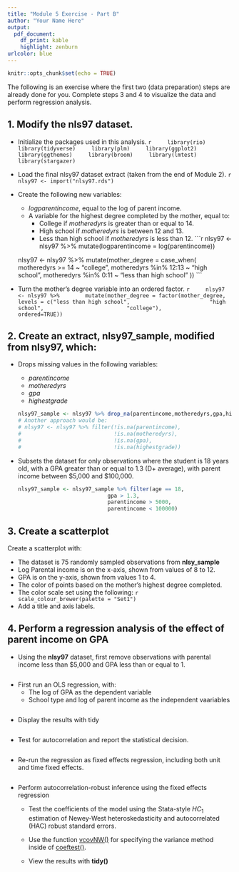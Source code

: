 ```yaml
---
title: "Module 5 Exercise - Part B"
author: "Your Name Here"
output: 
  pdf_document:
    df_print: kable
    highlight: zenburn
urlcolor: blue
---
```


```r
knitr::opts_chunk$set(echo = TRUE)
```

The following is an exercise where the first two (data preparation) steps are 
already done for you.  Complete steps 3 and 4 to visualize the data and 
perform regression analysis.

## 1. Modify the nls97 dataset.

- Initialize the packages used in this analysis.
    ```r
    library(rio)
    library(tidyverse)
    library(plm)
    library(ggplot2)
    library(ggthemes)
    library(broom)
    library(lmtest)
    library(stargazer)
    ```

- Load the final nlsy97 dataset extract (taken from the end of Module 2).
    ```r
    nlsy97 <- import("nlsy97.rds")
    ```

- Create the following new variables:

    + *logparentincome*, equal to the log of parent income.
    + A variable for the highest degree completed by the mother, equal to:
        - College if *motheredyrs* is greater than or equal to 14.
        - High school if *motheredyrs* is between 12 and 13.
        - Less than high school if *motheredyrs* is less than 12.
    ```r
    nlsy97 <- nlsy97 %>% mutate(logparentincome = log(parentincome))
    
    nlsy97 <- nlsy97 %>% mutate(mother_degree = case_when(
      motheredyrs >= 14 ~ "college",
      motheredyrs %in% 12:13 ~ "high school",
      motheredyrs %in% 0:11 ~ "less than high school"
    ))
    ```

- Turn the mother's degree variable into an ordered factor.
    ```r
    nlsy97 <- nlsy97 %>% 
      mutate(mother_degree = factor(mother_degree, 
             levels = c("less than high school",
                        "high school", 
                        "college"),
             ordered=TRUE))
    ```

## 2. Create an extract, **nlsy97_sample**, modified from **nlsy97**, which:

- Drops missing values in the following variables:
  
    + *parentincome*
    + *motheredyrs*
    + *gpa*
    + *highestgrade*
    
    ```r
    nlsy97_sample <- nlsy97 %>% drop_na(parentincome,motheredyrs,gpa,highestgrade)
    # Another approach would be:
    # nlsy97 <- nlsy97 %>% filter(!is.na(parentincome),
    #                             !is.na(motheredyrs),
    #                             !is.na(gpa),
    #                             !is.na(highestgrade))
    ```

- Subsets the dataset for only observations where the student is 18 years old,
with a GPA greater than or equal to 1.3 (D+ average), with parent income 
between $5,000 and $100,000.

    ```r
    nlsy97_sample <- nlsy97_sample %>% filter(age == 18,
                                gpa > 1.3,
                                parentincome > 5000, 
                                parentincome < 100000)
    ```

## 3. Create a scatterplot

Create a scatterplot with:

- The dataset is 75 randomly sampled observations from **nlsy_sample** 
- Log Parental income is on the x-axis, shown from values of 8 to 12.
- GPA is on the y-axis, shown from values 1 to 4.
- The color of points based on the mother's highest degree completed.
- The color scale set using the following:
    ```r
    scale_colour_brewer(palette = "Set1")
    ```
- Add a title and axis labels.



## 4. Perform a regression analysis of the effect of parent income on GPA
- Using the **nlsy97** dataset, first remove observations with parental income 
less than $5,000 and GPA less than or equal to 1.
```r

```

- First run an OLS regression, with:
    + The log of GPA as the dependent variable
    + School type and log of parent income as the independent vaariables

```r

```
- Display the results with tidy
```r

```

- Test for autocorrelation and report the statistical decision.
```r

```

- Re-run the regression as fixed effects regression, including both unit and time 
fixed effects.
```r

```

- Perform autocorrelation-robust inference using the fixed effects regression

    +  Test the coefficients of the model using the Stata-style $HC_1$ 
    estimation of Newey-West heteroskedasticity and autocorrelated (HAC) 
    robust standard errors.
    
    + Use the function 
    [vcovNW()](https://www.rdocumentation.org/packages/plm/versions/1.6-5/topics/vcovNW) 
    for specifying the variance method inside of 
    [coeftest()](https://www.rdocumentation.org/packages/lmtest/versions/0.9-35/topics/coeftest).
    
    + View the results with **tidy()**

```r

```

